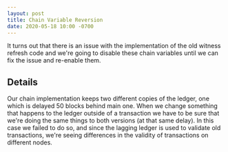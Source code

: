 ```yaml
---
layout: post
title: Chain Variable Reversion
date: 2020-05-18 10:00 -0700
---
```


It turns out that there is an issue with the implementation of the old witness refresh code and
we're going to disable these chain variables until we can fix the issue and re-enable them.

## Details

Our chain implementation keeps two different copies of the ledger, one which is delayed 50 blocks
behind main one. When we change something that happens to the ledger outside of a transaction we
have to be sure that we're doing the same things to both versions (at that same delay). In this case
we failed to do so, and since the lagging ledger is used to validate old transactions, we're seeing
differences in the validity of transactions on different nodes.
